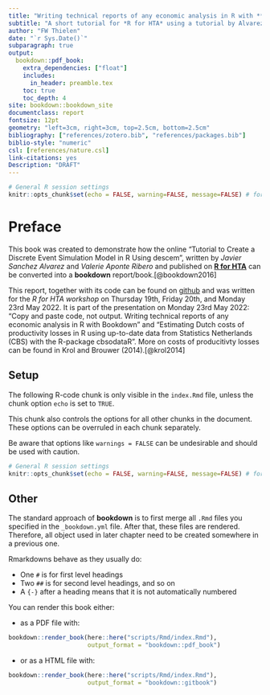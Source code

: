 ```yaml
---
title: "Writing technical reports of any economic analysis in R with **bookdown**"
subtitle: "A short tutorial for *R for HTA* using a tutorial by Alvarez and Ribero"
author: "FW Thielen"
date: "`r Sys.Date()`"
subparagraph: true
output: 
  bookdown::pdf_book:
    extra_dependencies: ["float"]
    includes:
      in_header: preamble.tex
    toc: true
    toc_depth: 4
site: bookdown::bookdown_site
documentclass: report
fontsize: 12pt
geometry: "left=3cm, right=3cm, top=2.5cm, bottom=2.5cm"
bibliography: ["references/zotero.bib", "references/packages.bib"]
biblio-style: "numeric"
csl: [references/nature.csl]
link-citations: yes
Description: "DRAFT"
---
```


```r

# General R session settings
knitr::opts_chunk$set(echo = FALSE, warning=FALSE, message=FALSE) # for all subsequent chunks
```

# Preface {-}

This book was created to demonstrate how the online "Tutorial to Create a
Discrete Event Simulation Model in R Using descem", written by *Javier Sanchez Alvarez*
and *Valerie Aponte Ribero* and published on [**R for HTA**](https://r-hta.org/tutorial/descem/) can be converted into a **bookdown**
report/book.[@bookdown2016]

This report, together with its code can be found on [github](https://github.com/fthielen/2022-r_for_hta) and was written for the
*R for HTA workshop* on Thursday 19th, Friday 20th, and Monday 23rd May 2022.
It is part of the presentation on Monday 23rd May 2022: "Copy and paste code,
not output. Writing technical reports of any economic analysis in R with Bookdown"
and "Estimating Dutch costs of productivity losses in R using up-to-date data
from Statistics Netherlands (CBS) with the R-package cbsodataR". More on
costs of producitivty losses can be found in Krol and Brouwer (2014).[@krol2014]

## Setup {-}
The following R-code chunk is only visible in the `index.Rmd` file, unless the
chunk option `echo` is set to `TRUE`.

This chunk also controls the options for all other chunks in the document. These
options can be overruled in each chunk separately.

Be aware that options like `warnings = FALSE` can be undesirable and should be
used with caution.

```r

# General R session settings
knitr::opts_chunk$set(echo = FALSE, warning=FALSE, message=FALSE) # for all subsequent chunks
```

## Other {-}

The standard approach of **bookdown** is to first merge all `.Rmd` files you
specified in the `_bookdown.yml` file. After that, these files are rendered.
Therefore, all object used in later chapter need to be created somewhere in a
previous one.

Rmarkdowns behave as they usually do:

- One `#` is for first level headings
- Two `##` is for second level headings, and so on
- A `{-}` after a heading means that it is not automatically numbered

You can render this book either:

- as a PDF file with: 
```r
bookdown::render_book(here::here("scripts/Rmd/index.Rmd"),
                      output_format = "bookdown::pdf_book")
```
- or as a HTML file with:
```r
bookdown::render_book(here::here("scripts/Rmd/index.Rmd"),
                      output_format = "bookdown::gitbook")
```

